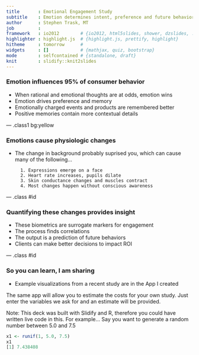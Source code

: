 ```yaml
---
title       : Emotional Engagement Study        
subtitle    : Emotion determines intent, preference and future behavior
author      : Stephen Trask, MT
job         : 
framework   : io2012        # {io2012, html5slides, shower, dzslides, ...}
highlighter : highlight.js  # {highlight.js, prettify, highlight}
hitheme     : tomorrow      # 
widgets     : []            # {mathjax, quiz, bootstrap}
mode        : selfcontained # {standalone, draft}
knit        : slidify::knit2slides
--- 
```


### Emotion influences 95% of consumer behavior

* When rational and emotional thoughts are at odds, emotion wins
* Emotion drives preference and memory
* Emotionally charged events and products are remembered better
* Positive memories contain more contextual details 

--- .class1 bg:yellow 

### Emotions cause physiologic changes 

* The change in background probably suprised you, which can cause many of the following...

        1. Expressions emerge on a face
        2. Heart rate increases, pupils dilate
        3. Skin conductance changes and muscles contract
        4. Most changes happen without conscious awareness

--- .class #id 

### Quantifying these changes provides insight

* These biometrics are surrogate markers for engagement
* The process finds correlations
* The output is a prediction of future behaviors
* Clients can make better decisions to impact ROI

--- .class #id 

### So you can learn, I am sharing

* Example visualizations from a recent study are in the App I created

The same app will allow you to estimate the costs for your own study.  Just enter the variables we ask for and an estimate will be provided.



Note: This deck was built with Slidify and R,  therefore you could have written live code in this.
For example... Say you want to generate a random number between 5.0 and 7.5
```r
x1 <- runif(1, 5.0, 7.5)
x1
[1] 7.438408
```

